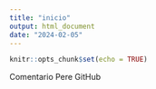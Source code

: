 ```yaml
---
title: "inicio"
output: html_document
date: "2024-02-05"
---
```


```r
knitr::opts_chunk$set(echo = TRUE)
```


Comentario Pere GitHub
